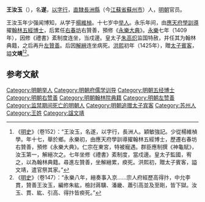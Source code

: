 '''王汝玉'''（{{bd|14世纪||1410年代||}}），名'''遂'''，[[以字行|以字行]]，[[南直隸|直隸]][[長洲縣|長洲縣]]（今[[江蘇省|江蘇省]][[蘇州市|蘇州市]]）人，[[明朝|明朝]]官员。

王汝玉年少强闻博知，从学于[[楊維楨|楊維楨]]。十七岁中[[举人|举人]]。永乐年间，由[[应天府_(明朝)|應天]][[府學|府學]][[訓導|訓導]]擢[[翰林|翰林]][[五經博士|五經博士]]，后累任[[右春坊|右春坊]]右贊善，預修《[[永樂大典|永樂大典]]》。[[永乐_(明朝)|永樂]]七年（1409年），因修《禮書》紊制度连坐，当戍邊。皇太子[[朱高炽|朱高炽]]监国特赦，并任其为翰林典籍，之后再升[[左贊善|左贊善]]。后因[[解縉|解縉]]连坐病死。[[洪熙|洪熙]]初年（1425年），贈[[太子賓客|太子賓客]]，謚'''文靖'''<ref>《[[明史|明史]]》（卷152）：“王汝玉，名遂，以字行，長洲人。穎敏強記。少從楊維楨學。年十七，舉於鄉。永樂初，由應天府學訓導擢翰林五經博士，歷遷右春坊右贊善，預修《永樂大典》。仁宗在東宮，特被寵遇。群臣應制撰《神龜賦》，汝玉第一，解縉次之。七年坐修《禮書》紊制度，當戍邊。皇太子監國，宥之，以為翰林典籍。尋進左贊善，坐解縉累，瘐死。洪熙初，贈太子賓客，謚文靖，遣官祭其家。”</ref><ref>《[[明史|明史]]》（卷147）：“永樂八年，縉奏事入京……宗人府經歷高得抃，中允李貫，贊善王汝玉，編修朱紘，檢討蔣驥、潘畿、蕭引高並及至剛，皆下獄。汝玉、貫、紘、引高、得抃皆瘐死。”</ref>。

==参考文献==
{{wikisource|明史/卷152}}
{{Reflist}}

{{明朝官员小作品}}
[[Category:明朝举人|Category:明朝举人]]
[[Category:明朝府儒学训导|Category:明朝府儒学训导]]
[[Category:明朝五经博士|Category:明朝五经博士]]
[[Category:明朝右赞善|Category:明朝右赞善]]
[[Category:明朝翰林院典籍|Category:明朝翰林院典籍]]
[[Category:明朝左赞善|Category:明朝左赞善]]
[[Category:监禁期间死亡的明朝人|Category:监禁期间死亡的明朝人]]
[[Category:明朝追赠太子宾客|Category:明朝追赠太子宾客]]
[[Category:苏州人|Category:苏州人]]
[[Category:王姓|Category:王姓]]
[[Category:諡文靖|Category:諡文靖]]